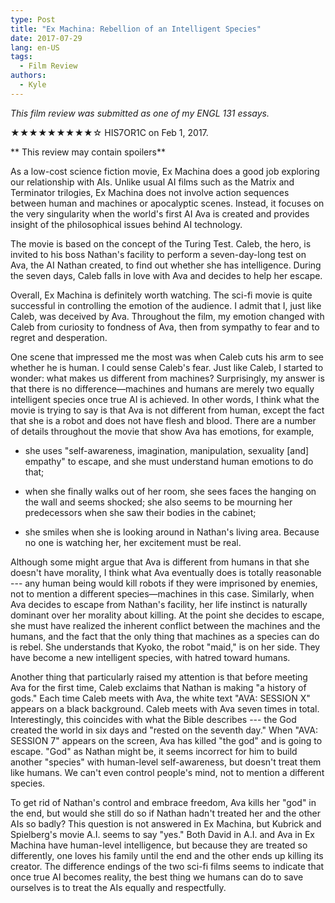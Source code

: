 ```yaml
---
type: Post
title: "Ex Machina: Rebellion of an Intelligent Species"
date: 2017-07-29
lang: en-US
tags:
  - Film Review
authors:
  - Kyle
---
```


_This film review was submitted as one of my ENGL 131 essays._

★★★★★★★★★☆ HIS7OR1C on Feb 1, 2017.

** This review may contain spoilers**

As a low-cost science fiction movie, Ex Machina does a good job exploring our
relationship with AIs. Unlike usual AI films such as the Matrix and Terminator
trilogies, Ex Machina does not involve action sequences between human and
machines or apocalyptic scenes. Instead, it focuses on the very singularity when
the world's first AI Ava is created and provides insight of the philosophical
issues behind AI technology.

The movie is based on the concept of the Turing Test. Caleb, the hero, is
invited to his boss Nathan's facility to perform a seven-day-long test on Ava,
the AI Nathan created, to find out whether she has intelligence. During the
seven days, Caleb falls in love with Ava and decides to help her escape.

Overall, Ex Machina is definitely worth watching. The sci-fi movie is quite
successful in controlling the emotion of the audience. I admit that I, just like
Caleb, was deceived by Ava. Throughout the film, my emotion changed with Caleb
from curiosity to fondness of Ava, then from sympathy to fear and to regret and
desperation.

One scene that impressed me the most was when Caleb cuts his arm to see whether
he is human. I could sense Caleb's fear. Just like Caleb, I started to wonder:
what makes us different from machines? Surprisingly, my answer is that there is
no difference—machines and humans are merely two equally intelligent species
once true AI is achieved. In other words, I think what the movie is trying to
say is that Ava is not different from human, except the fact that she is a robot
and does not have flesh and blood. There are a number of details throughout the
movie that show Ava has emotions, for example,

- she uses "self-awareness, imagination, manipulation, sexuality \[and\] empathy"
  to escape, and she must understand human emotions to do that;

- when she finally walks out of her room, she sees faces the hanging on the wall
  and seems shocked; she also seems to be mourning her predecessors when she saw
  their bodies in the cabinet;

- she smiles when she is looking around in Nathan's living area. Because no one
  is watching her, her excitement must be real.

Although some might argue that Ava is different from humans in that she doesn't
have morality, I think what Ava eventually does is totally reasonable --- any human
being would kill robots if they were imprisoned by enemies, not to mention a
different species—machines in this case. Similarly, when Ava decides to escape
from Nathan's facility, her life instinct is naturally dominant over her
morality about killing. At the point she decides to escape, she must have
realized the inherent conflict between the machines and the humans, and the fact
that the only thing that machines as a species can do is rebel. She understands
that Kyoko, the robot "maid," is on her side. They have become a new intelligent
species, with hatred toward humans.

Another thing that particularly raised my attention is that before meeting Ava
for the first time, Caleb exclaims that Nathan is making "a history of gods."
Each time Caleb meets with Ava, the white text "AVA: SESSION X" appears on a
black background. Caleb meets with Ava seven times in total. Interestingly, this
coincides with what the Bible describes --- the God created the world in six days
and "rested on the seventh day." When "AVA: SESSION 7" appears on the screen,
Ava has killed "the god" and is going to escape. "God" as Nathan might be, it
seems incorrect for him to build another "species" with human-level
self-awareness, but doesn't treat them like humans. We can't even control
people's mind, not to mention a different species.

To get rid of Nathan's control and embrace freedom, Ava kills her "god" in the
end, but would she still do so if Nathan hadn't treated her and the other AIs so
badly? This question is not answered in Ex Machina, but Kubrick and Spielberg's
movie A.I. seems to say "yes." Both David in A.I. and Ava in Ex Machina have
human-level intelligence, but because they are treated so differently, one loves
his family until the end and the other ends up killing its creator. The
difference endings of the two sci-fi films seems to indicate that once true AI
becomes reality, the best thing we humans can do to save ourselves is to treat
the AIs equally and respectfully.
